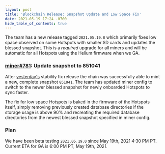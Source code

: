```yaml
---
layout: post
title: 'Blockchain Release: Snapshot Update and Low Space Fix'
date: 2021-05-19 17:24 -0700
hide_table_of_contents: true
---
```


The team has a new release tagged `2021.05.19.0` which primarily fixes low space observed on some
Hotspots with smaller SD cards and updates the blessed snapshot. This is a _required_ upgrade for
all miners and will be automatic for all Hotspots using the Helium firmware when we GA.

<!--truncate-->

### [miner#781](https://github.com/helium/miner/pull/781): Update snapshot to 851041

After
[yesterday's](https://engineering.helium.comhttps://docs.helium.com/blog/2021/05/18/blockchain-release-fixing-oom-and-sync.html)
stability fix release the chain was successfully able to mint a new, complete snapshot `851041`. The
team has updated miner config to switch to the newer blessed snapshot for newly onboarded Hotspots
to sync faster.

The fix for low space Hotspots is baked in the firmware of the Hotspots itself, simply removing
previously created database directories if the storage usage is above 90% and recreating the
required database directories from the newest blessed snapshot specified in miner config.

### Plan

We have been beta testing `2021.05.19.0` since May 19th, 2021 4:30 PM PT. Current ETA for GA is 6:00
PM PT, May 19th, 2021.
